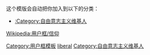 {{Userbox
  |border-c = #000000
  |border-s = 1
  |id-c     = #FFFFFF
  |id-s     = 12
  |id-fc    = #000000
  |info-c   = #6ef7a7
  |info-s   = 9
  |info-fc  = black
  |id       = [[Image:Liberty-statue-from-below.jpg|50px]]
  |info     = 这个用户是'''[[自由意志主义]]者'''。
}}

<includeonly>[[Category:自由意志主义维基人|{{PAGENAME}}]]</includeonly>
<noinclude>{{Clear}}
这个模版会自动把你加入到以下的分类：

* [[:Category:自由意志主义维基人]]

[[Wikipedia:用户框/信仰]]
[[Category:用户框模板]]
[[Category:政治主張用戶框模板|liberal]]
[[Category:自由意志主义维基人]]
</noinclude>